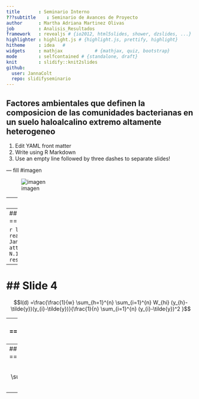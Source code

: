 ```yaml
---
title       : Seminario Interno 
???subtitle    : Seminario de Avances de Proyecto
author      : Martha Adriana Martinez Olivas
job         : Analisis_Resultados
framework   : revealjs # {io2012, html5slides, shower, dzslides, ...}
highlighter : highlight.js # {highlight.js, prettify, highlight}
hitheme     : idea   # 
widgets     : mathjax            # {mathjax, quiz, bootstrap}
mode        : selfcontained # {standalone, draft}
knit        : slidify::knit2slides
github:
  user: JannaColt
  repo: slidifyseminario
---
```


## Factores ambientales que definen la composicion de las comunidades bacterianas en un suelo haloalcalino extremo altamente heterogeneo

1. Edit YAML front matter
2. Write using R Markdown
3. Use an empty line followed by three dashes to separate slides!

--- fill  #imagen

![imagen](https://scontent-atl3-1.xx.fbcdn.net/hphotos-xap1/t31.0-8/12307549_10153751928634603_4747529172081243758_o.jpg)


---
## Correlograma pH

```r
library(ncf)
MuestreoInicial <- read.delim("~/Dropbox/Doctorado Janna/Desarrollo/MuestreoInicial.txt")
attach(MuestreoInicial)
C1.pH <- correlog(E, N.1, MuestreoInicial$pH, increment=10, resamp=1000, latlon=F, quiet=T)
C1.pH
```

---
## Correlograma pH
======================================

```r
library(ncf)
MuestreoInicial <- read.delim("~/Dropbox/Doctorado Janna/Desarrollo/MuestreoInicial.txt")
attach(MuestreoInicial)
C1.pH <- correlog(E, N.1, MuestreoInicial$pH, increment=10, resamp=1000, latlon=F, quiet=T)
plot(C1.pH)
```

---
## Slide 4
======================================

$$I(d) =\frac{\frac{1}{w} \sum_{h=1}^{n} \sum_{i=1}^{n} W_{hi} (y_{h}-\tilde{y})(y_{i}-\tilde{y})}{\frac{1}{n} \sum_{i=1}^{n} (y_{i}-\tilde{y})^2 }$$

---
## Slide 5
======================================
Animated list boom

> 1. Soy 1
> 2. Una potranquilla1
> 3. Brava1

---
## Slide 6
======================================

$$\tilde{\gamma}(h) = \frac{1}{2N(h)} \sum^{N(h)}_{\alpha =1 } [Z(u_\alpha)-Z(u_\alpha + h)]^2$$

---




